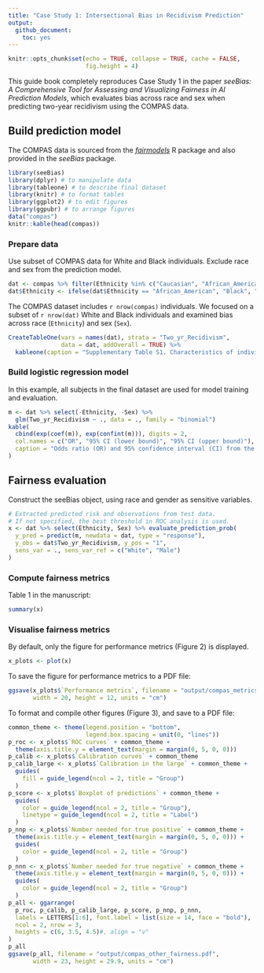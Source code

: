 ```yaml
---
title: "Case Study 1: Intersectional Bias in Recidivism Prediction"
output: 
  github_document:
    toc: yes
---
```


```r
knitr::opts_chunk$set(echo = TRUE, collapse = TRUE, cache = FALSE,
                      fig.height = 4)
```

This guide book completely reproduces Case Study 1 in the paper *seeBias: A
Comprehensive Tool for Assessing and Visualizing Fairness in AI Prediction
Models*, which evaluates bias across race and sex when predicting two-year
recidivism using the COMPAS data.

## Build prediction model

The COMPAS data is sourced from the [*fairmodels*](https://fairmodels.drwhy.ai/)
R package and also provided in the *seeBias* package.

```r
library(seeBias)
library(dplyr) # to manipulate data
library(tableone) # to describe final dataset
library(knitr) # to format tables
library(ggplot2) # to edit figures
library(ggpubr) # to arrange figures
data("compas")
knitr::kable(head(compas))
```

### Prepare data

Use subset of COMPAS data for White and Black individuals. Exclude race and 
sex from the prediction model.

```r
dat <- compas %>% filter(Ethnicity %in% c("Caucasian", "African_American"))
dat$Ethnicity <- ifelse(dat$Ethnicity == "African_American", "Black", "White")
```

The COMPAS dataset includes `r nrow(compas)` individuals. We focused on a subset
of `r nrow(dat)` White and Black individuals and examined bias across race
(`Ethnicity`) and sex (`Sex`).

```r
CreateTableOne(vars = names(dat), strata = "Two_yr_Recidivism", 
               data = dat, addOverall = TRUE) %>% 
  kableone(caption = "Supplementary Table S1. Characteristics of individuals analyzed in the prediction of two-year recidivism.")
```

### Build logistic regression model

In this example, all subjects in the final dataset are used for model training
and evaluation.

```r
m <- dat %>% select(-Ethnicity, -Sex) %>% 
  glm(Two_yr_Recidivism ~ ., data = ., family = "binomial")
kable(
  cbind(exp(coef(m)), exp(confint(m))), digits = 2, 
  col.names = c("OR", "95% CI (lower bound)", "95% CI (upper bound)"), 
  caption = "Odds ratio (OR) and 95% confidence interval (CI) from the logistic regression model."
)
```

## Fairness evaluation

Construct the seeBias object, using race and gender as sensitive variables.

```r
# Extracted predicted risk and observations from test data.
# If not specified, the best threshold in ROC analysis is used.
x <- dat %>% select(Ethnicity, Sex) %>% evaluate_prediction_prob(
  y_pred = predict(m, newdata = dat, type = "response"), 
  y_obs = dat$Two_yr_Recidivism, y_pos = "1",
  sens_var = ., sens_var_ref = c("White", "Male")
)
```

### Compute fairness metrics

Table 1 in the manuscript:

```r
summary(x)
```

### Visualise fairness metrics

By default, only the figure for performance metrics (Figure 2) is displayed.

```r
x_plots <- plot(x)
```

To save the figure for performance metrics to a PDF file:

```r
ggsave(x_plots$`Performance metrics`, filename = "output/compas_metrics.pdf", 
       width = 20, height = 12, units = "cm")
```

To format and compile other figures (Figure 3), and save to a PDF file:

```r
common_theme <- theme(legend.position = "bottom", 
                      legend.box.spacing = unit(0, "lines"))
p_roc <- x_plots$`ROC curves` + common_theme + 
  theme(axis.title.y = element_text(margin = margin(0, 5, 0, 0)))
p_calib <- x_plots$`Calibration curves` + common_theme
p_calib_large <- x_plots$`Calibration in the large` + common_theme +
  guides(
    fill = guide_legend(ncol = 2, title = "Group")
  )
p_score <- x_plots$`Boxplot of predictions` + common_theme + 
  guides(
    color = guide_legend(ncol = 2, title = "Group"),
    linetype = guide_legend(ncol = 2, title = "Label")
  )
p_nnp <- x_plots$`Number needed for true positive` + common_theme + 
  theme(axis.title.y = element_text(margin = margin(0, 5, 0, 0))) + 
  guides(
    color = guide_legend(ncol = 2, title = "Group")
  )
p_nnn <- x_plots$`Number needed for true negative` + common_theme + 
  theme(axis.title.y = element_text(margin = margin(0, 5, 0, 0))) + 
  guides(
    color = guide_legend(ncol = 2, title = "Group")
  )
p_all <- ggarrange(
  p_roc, p_calib, p_calib_large, p_score, p_nnp, p_nnn,
  labels = LETTERS[1:6], font.label = list(size = 14, face = "bold"),
  ncol = 2, nrow = 3,
  heights = c(6, 3.5, 4.5)#, align = "v"
)
p_all
ggsave(p_all, filename = "output/compas_other_fairness.pdf", 
       width = 23, height = 29.9, units = "cm")
```
